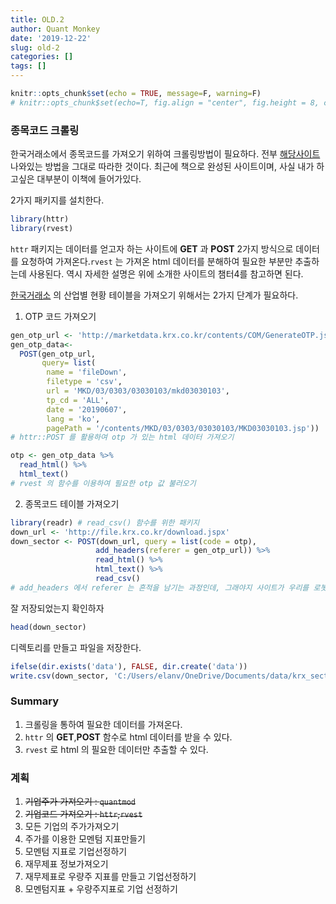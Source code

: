 ```yaml
---
title: OLD.2
author: Quant Monkey
date: '2019-12-22'
slug: old-2
categories: []
tags: []
---
```


```r
knitr::opts_chunk$set(echo = TRUE, message=F, warning=F)
# knitr::opts_chunk$set(echo=T, fig.align = "center", fig.height = 8, cache=T, dpi = 300, dev = "jpg")
```


### 종목코드 크롤링

한국거래소에서 종목코드를 가져오기 위하여 크롤링방법이 필요하다.
전부 [해당사이트](https://hyunyulhenry.github.io/quant_cookbook/index.html) 나와있는 방법을 그대로 따라한 것이다. 최근에 책으로 완성된 사이트이며, 사실 내가 하고싶은 대부분이 이책에 들어가있다.

2가지 패키지를 설치한다.
```r
library(httr)
library(rvest)
```

`httr` 패키지는 데이터를 얻고자 하는 사이트에 **GET** 과 **POST** 2가지 방식으로 데이터를 요청하여 가져온다.`rvest` 는 가져온 html 데이터를 분해하여 필요한 부분만 추출하는데 사용된다. 역시 자세한 설명은 위에 소개한 사이트의 챔터4를 참고하면 된다.

[한국거래소](http://marketdata.krx.co.kr/mdi#document=03030103) 의 산업별 현황 테이블을 가져오기 위해서는 2가지 단계가 필요하다.

1. OTP 코드 가져오기
```r
gen_otp_url <- 'http://marketdata.krx.co.kr/contents/COM/GenerateOTP.jspx'
gen_otp_data<-
  POST(gen_otp_url,
       query= list(
        name = 'fileDown',
        filetype = 'csv',
        url = 'MKD/03/0303/03030103/mkd03030103',
        tp_cd = 'ALL',
        date = '20190607',
        lang = 'ko',
        pagePath = '/contents/MKD/03/0303/03030103/MKD03030103.jsp'))
# httr::POST 를 활용하여 otp 가 있는 html 데이터 가져오기

otp <- gen_otp_data %>% 
  read_html() %>% 
  html_text()
# rvest 의 함수를 이용하여 필요한 otp 값 불러오기
```

2. 종목코드 테이블 가져오기
```r
library(readr) # read_csv() 함수를 위한 패키지
down_url <- 'http://file.krx.co.kr/download.jspx'
down_sector <- POST(down_url, query = list(code = otp),
                   add_headers(referer = gen_otp_url)) %>%
                   read_html() %>%
                   html_text() %>%
                   read_csv()
# add_headers 에서 referer 는 흔적을 남기는 과정인데, 그래야지 사이트가 우리를 로봇이라고 인지하지 않고 데이터를 준다고 한다.
```

잘 저장되었는지 확인하자

```r
head(down_sector)
```

디렉토리를 만들고 파일을 저장한다.
```r
ifelse(dir.exists('data'), FALSE, dir.create('data')) 
write.csv(down_sector, 'C:/Users/elanv/OneDrive/Documents/data/krx_sector.csv')
```


### Summary
1. 크롤링을 통하여 필요한 데이터를 가져온다.
2. `httr` 의 **GET**,**POST** 함수로 html 데이터를 받을 수 있다.
3. `rvest` 로 html 의 필요한 데이터만 추출할 수 있다.

### 계획
1. ~~기업주가 가져오기 : `quantmod`~~
2. ~~기업코드 가져오기 : `httr`,`rvest`~~
3. 모든 기업의 주가가져오기
4. 주가를 이용한 모멘텀 지표만들기
5. 모멘텀 지표로 기업선정하기
6. 재무제표 정보가져오기
7. 재무제표로 우량주 지표를 만들고 기업선정하기
8. 모멘텀지표 + 우량주지표로 기업 선정하기
